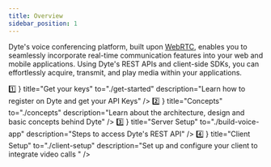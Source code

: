 ```yaml
---
title: Overview
sidebar_position: 1
---
```


Dyte's voice conferencing platform, built upon [WebRTC](https://dyte.io/blog/webrtc/), enables you to seamlessly incorporate real-time communication features into your web and mobile applications. Using Dyte's REST APIs and client-side SDKs, you can effortlessly acquire, transmit, and play media within your applications.

<CardSection id="essentials" description="" HeadingTag="h2">
  <Card
    icon={
      <span className="text-3xl" style={{ fontFamily: 'Inter' }}>
        1️⃣
      </span>
    }
    title="Get your keys"
    to="./get-started"
    description="Learn how to register on Dyte and get your API Keys"
  />
  <Card
    icon={
      <span className="text-3xl" style={{ fontFamily: 'Inter' }}>
        2️⃣
      </span>
    }
    title="Concepts"
    to="./concepts"
    description="Learn about the architecture, design and basic concepts behind Dyte"
  />
  <Card
    icon={
      <span className="text-3xl" style={{ fontFamily: 'Inter' }}>
        3️⃣
      </span>
    }
    title="Server Setup"
    to="./build-voice-app"
    description="Steps to access Dyte's REST API"
  />
  <Card
    icon={
      <span className="text-3xl" style={{ fontFamily: 'Inter' }}>
        4️⃣
      </span>
    }
    title="Client Setup"
    to="./client-setup"
    description="Set up and configure your client to integrate video calls "
  />
</CardSection>

<head>
  <title>Overview Guide</title>
  <meta
    name="description"
    content="Get started with Dyte's Voice Conference capabilities. Follow our guide for an introduction to voice conferencing and its features."
  />
</head>
